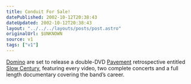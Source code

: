 ```yaml
---
title: Conduit For Sale!
datePublished: 2002-10-12T20:38:43
dateUpdated: 2002-10-12T20:38:43
layout: "../../../layouts/posts/post.astro"
originalUrl: $UNKNOWN
source: v1
tags: ["v1"]
---
```


[Domino][1] are set to release a double-DVD [Pavement][2] retrospective entitled [Slow Century][3], featuring every video, two complete concerts and a full length documentary covering the band&#8217;s career.

[1]: http://www.dominorecordco.com/ "Domino Recording Co"
[2]: http://www.domino-mart.com/artist.php?artist=29 "Domino Recording Co: Pavement"
[3]: http://www.domino-mart.com/release.php?release=351 "Domino Recording Co: Slow Century"
